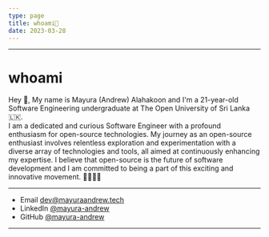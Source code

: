 ```yaml
---
type: page
title: whoami🤖
date: 2023-03-28
---
```

---
# whoami 

Hey 👋, My name is Mayura (Andrew) Alahakoon and I'm a 21-year-old Software Engineering undergraduate at The Open University of Sri Lanka🇱🇰.  
I am a dedicated and curious Software Engineer with a profound enthusiasm for open-source technologies. 
My journey as an open-source enthusiast involves relentless exploration and experimentation with a 
diverse array of technologies and tools, all aimed at continuously enhancing my expertise. 
I believe that open-source is the future of software development and I am committed to being a part of 
this exciting and innovative movement. 🚀🤖👨‍💻

---

- Email dev@mayuraandrew.tech
- LinkedIn [@mayura-andrew](https://www.linkedin.com/in/mayura-andrew-827381201)
- GitHub [@mayura-andrew](https://github.com/mayura-andrew)

---

